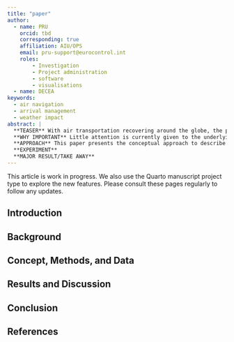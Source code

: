 ```yaml
---
title: "paper"
author: 
  - name: PRU
    orcid: tbd
    corresponding: true
    affiliation: AIU/OPS
    email: pru-support@eurocontrol.int
    roles:
        - Investigation
        - Project administration
        - software
        - visualisations
  - name: DECEA        
keywords:
  - air navigation
  - arrival management
  - weather impact
abstract: |
  **TEASER** With air transportation recovering around the globe, the policy focus shifts back to environmental protection and the climate change impact of air transportation. Arrival operations at airports form part of a substantial benefit pool.
  **WHY IMPORTANT** Little attention is currently given to the underlying mechanism of changing weather phenomena on arriving air traffic.
  **APPROACH** This paper presents the conceptual approach to describe arrival management sequencing as a spatio-temporal problem within 200NM around an airport. The success of the trajectory-based operations will be analysed in light of significant weather disruptions at the arrival airports and within the studied arrival horizon.
  **EXPERIMENT**
  **MAJOR RESULT/TAKE AWAY**
---
```


::: {.callout-note}
This article is work in progress. We also use the Quarto manuscript project type to explore the new features. Please consult these pages regularly to follow any updates.
:::

## Introduction


## Background

## Concept, Methods, and Data

## Results and Discussion

## Conclusion

## References
